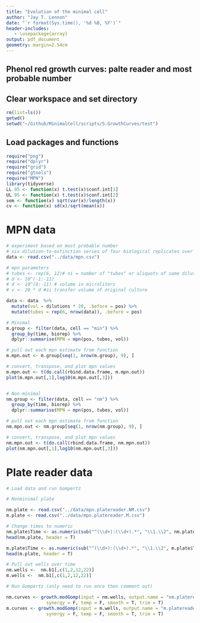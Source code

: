 ```yaml
---
title: "Evolution of the minimal cell"
author: "Jay T. Lennon"
date: "`r format(Sys.time(), '%d %B, %Y')`"
header-includes:
   - \usepackage{array}
output: pdf_document
geometry: margin=2.54cm
---
```


## Phenol red growth curves: palte reader and most probable number

## Clear workspace and set directory
```r
rm(list=ls())
getwd()
setwd("~/Github/MinimalCell/scripts/5.GrowthCurves/test")
```

## Load packages and functions
```r
require("png")
require("dplyr")
require("grid")
require("gtools")
require("MPN")
library(tidyverse)
LL.95 <- function(x) t.test(x)$conf.int[1]
UL.95 <- function(x) t.test(x)$conf.int[2]
sem <- function(x) sqrt(var(x)/length(x))
cv <- function(x) sd(x)/sqrt(mean(x))
```

# MPN data

```r
# experiment based on most probable number
# six dilution-to-extinction series of four biological replicates over a growth curve
data <- read.csv("../data/mpn.csv")

# mpn parameters
# tubes <- rep(6, 12)# ni = number of "tubes" or aliquots of same dilution
# d <- 10^(-1:-11)
# d <- 10^(0:-11) # volume in microliters
# v <- 20 * d #zi transfer volume of original culture

data <- data  %>%
  mutate(vol = dilutions * 20, .before = pos) %>%
  mutate(tubes = rep(6, nrow(data)), .before = pos)

# Minimal
m.group <- filter(data, cell == "min") %>%
  group_by(time, biorep) %>%
  dplyr::summarise(MPN = mpn(pos, tubes, vol))

# pull out each mpn estimate from function
m.mpn.out <- m.group[seq(1, nrow(m.group), 9), ] 

# convert, transpose, and plot mpn values 
m.mpn.out <- t(do.call(rbind.data.frame, m.mpn.out))
plot(m.mpn.out[,1],log10(m.mpn.out[,3]))


# Non-minimal
nm.group <- filter(data, cell == "nm") %>%
  group_by(time, biorep) %>%
  dplyr::summarise(MPN = mpn(pos, tubes, vol))

# pull out each mpn estimate from function
nm.mpn.out <- nm.group[seq(1, nrow(nm.group), 9), ] 

# convert, transpose, and plot mpn values 
nm.mpn.out <- t(do.call(rbind.data.frame, nm.mpn.out))
plot(nm.mpn.out[,1],log10(nm.mpn.out[,3]))
```

# Plate reader data 

```r
# Load data and run Gompertz

# Nonminimal plate

nm.plate <- read.csv("../data/mpn.platereader.NM.csv")
m.plate <- read.csv("../data/mpn.platereader.M.csv")

# Change times to numeric
nm.plate$Time <- as.numeric(sub("^(\\d+):(\\d+).*", "\\1.\\2", nm.plate$Time))
head(nm.plate, header = T)

m.plate$Time <- as.numeric(sub("^(\\d+):(\\d+).*", "\\1.\\2", m.plate$Time))
head(m.plate, header = T)

# Pull out wells over time
nm.wells <-  nm.b1[,c(1,2,12,22)]
m.wells <-  nm.b1[,c(1,2,12,22)]

# Run Gompertz (only need to run once then comment out)

nm.curves <- growth.modGomp(input = nm.wells, output.name = "nm.platereader.parms",
               synergy = F, temp = F, smooth = T, trim = T)
m.curves <- growth.modGomp(input = m.wells, output.name = "m.platereader.parms",
               synergy = F, temp = F, smooth = T, trim = T)
```

